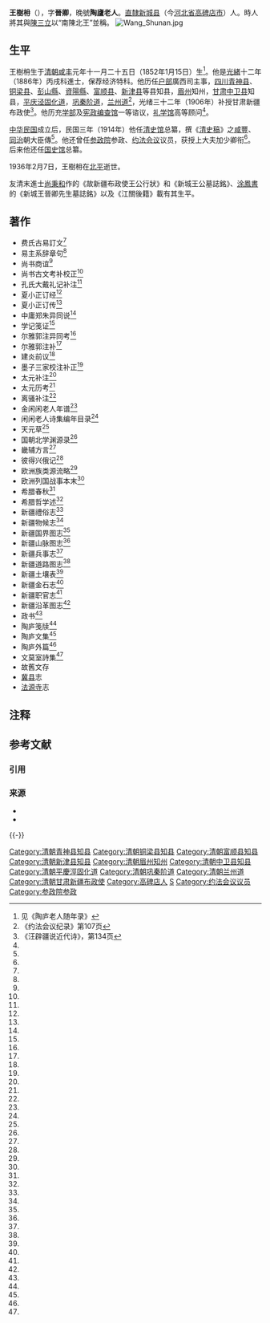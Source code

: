 {{Otheruses|other=名为王晋卿的其他人物|王晋卿}}
{{Infobox Officeholder
|姓名= 王樹枏
|圖像=File:王樹枏.jpg
|圖像大小=200px
|圖像說明=  
|字    = 
|號    = 
|別名    = 
|出生日期 = 
|出生地點 = 
|逝世日期 = 
|逝世地點 = 
|死因    = 
|墓地    = 
|籍貫    = 
|政黨    = 
|parents  = 
|配偶   =
|伴侶    = 
|relatives  =  
|children  =  
|著作    = 
|past    = 
}}

'''王樹枏'''（{{bd|1852年|1月15日|1936年|2月7日|catIdx=W王}}）{{NoteTag|《约法会议纪录》作年六十岁，按1915年60岁，则生于约1855年。}}，字'''晉卿'''，晚號'''陶廬老人'''。[[直隸|直隸]][[新城县|新城县]]（今[[河北省|河北省]][[高碑店市|高碑店市]]）人。時人將其與[[陳三立|陳三立]]以“南陳北王”並稱{{NoteTag|[[徐一士|徐一士]]說：“新城王晉卿與散原年相若，亦同年進士，所為文有盛名，時人以“南陳北王”並稱。王氏著作頗多，特以文家境詣論，似猶略遜於散原耳”（《一士類稿》），但根據進士題名碑，王樹枏為光緒十二年進士，[[陳三立|陳三立]]則為光緒十五年進士。}}。
[[File:Wang_Shunan.jpg|thumb]]
==生平==
王樹枏生于[[清朝|清朝]][[咸丰|咸丰]]元年十一月二十五日（1852年1月15日）生<ref name=snl>见《陶庐老人随年录》</ref>。他是[[光緒|光緒]]十二年（1886年）丙戌科進士，保荐经济特科。他历任[[户部|户部]]廣西司主事，[[四川|四川]][[青神县|青神县]]、[[铜梁县|铜梁县]]、[[彭山縣|彭山縣]]、[[資陽縣|資陽縣]]、[[富顺县|富顺县]]、[[新津县|新津县]]等县知县，[[眉州|眉州]]知州，[[甘肃|甘肃]][[中卫县|中卫县]]知县，[[平庆泾固化道|平庆泾固化道]]，[[巩秦阶道|巩秦阶道]]，[[兰州道|兰州道]]<ref name=yf>《约法会议纪录》第107页</ref>，光绪三十二年（1906年）补授甘肃新疆布政使<ref>《汪辟疆说近代诗》，第134页</ref>。他历充[[学部_(清)|学部]]及[[宪政编查馆|宪政编查馆]]一等谘议，[[礼学馆|礼学馆]]高等顾问<ref name=yf/>。

[[中华民国|中华民国]]成立后，民国三年（1914年）他任[[清史馆|清史馆]]总纂，撰《[[清史稿|清史稿]]》之[[咸豐|咸豐]]、[[同治|同治]]朝大臣傳<ref name=snl/>。他还曾任[[参政院|参政院]]参政、[[约法会议|约法会议]]议员，获授上大夫加少卿衔<ref name=yf/>。后来他还任[[国史馆|国史馆]]总纂。

1936年2月7日，王樹枏在[[北平|北平]]逝世。

友清末進士[[尚秉和|尚秉和]]作的《故新疆布政使王公行狀》和《新城王公墓誌銘》、[[涂鳳書|涂鳳書]]的《新城王晉卿先生墓誌銘》以及《江關後籍》載有其生平。

==著作==
*费氏古易訂文<ref name=yf/>
*易主系辞章句<ref name=yf/>
*尚书商谊<ref name=yf/>
*尚书古文考补校正<ref name=yf/>
*孔氏大戴礼记补注<ref name=yf/>
*夏小正订经<ref name=yf/>
*夏小正订传<ref name=yf/>
*中庸郑朱异同说<ref name=yf/>
*学记笺证<ref name=yf/>
*尔雅郭注异同考<ref name=yf/>
*尔雅郭注补<ref name=yf/>
*建炎前议<ref name=yf/>
*墨子三家校注补正<ref name=yf/>
*太元补注<ref name=yf/>
*太元历考<ref name=yf/>
*离骚补注<ref name=yf/>
*金闲闲老人年谱<ref name=yf/>
*闲闲老人诗集编年目录<ref name=yf/>
*天元草<ref name=yf/>
*国朝北学渊源录<ref name=yf/>
*畿辅方言<ref name=yf/>
*彼得兴俄记<ref name=yf/>
*欧洲族类源流略<ref name=yf/>
*欧洲列国战事本末<ref name=yf/>
*希腊春秋<ref name=yf/>
*希腊哲学述<ref name=yf/>
*新疆禮俗志<ref name=yf/>
*新疆物候志<ref name=yf/>
*新疆国界图志<ref name=yf/>
*新疆山脉图志<ref name=yf/>
*新疆兵事志<ref name=yf/>
*新疆道路图志<ref name=yf/>
*新疆土壤表<ref name=yf/>
*新疆金石志<ref name=yf/>
*新疆职官志<ref name=yf/>
*新疆沿革图志<ref name=yf/>
*政书<ref name=yf/>
*陶庐笺牍<ref name=yf/>
*陶庐文集<ref name=yf/>
*陶庐外篇<ref name=yf/>
*文莫室詩集<ref name=yf/>
*故舊文存
*[[冀县|冀县]]志
*[[法源寺|法源寺]]志

== 注释 ==
{{NoteFoot}}

== 参考文献 ==
=== 引用 ===
{{Reflist}}

=== 来源 ===
{{refbegin}}
* {{cite book 
 |editor = 约法会议秘书厅 |title = 约法会议纪录 |year = 1915 |publisher = 约法会议秘书厅 |location=北京 }}
* {{cite book |author = 汪辟疆 |title =汪辟疆说近代诗 |year = 2001 |publisher = 上海古籍出版社 |location=上海 }}
{{refend}}

{{-}}
{{光绪十二年丙戌科殿试金榜}}
{{清朝欽命憲政編查館職官}}
{{中華民國第二屆國會眾議院議員}}
{{Authority control}}
[[Category:清朝青神县知县|Category:清朝青神县知县]]
[[Category:清朝铜梁县知县|Category:清朝铜梁县知县]]
[[Category:清朝富顺县知县|Category:清朝富顺县知县]]
[[Category:清朝新津县知县|Category:清朝新津县知县]]
[[Category:清朝眉州知州|Category:清朝眉州知州]]
[[Category:清朝中卫县知县|Category:清朝中卫县知县]]
[[Category:清朝平慶涇固化道|Category:清朝平慶涇固化道]]
[[Category:清朝巩秦阶道|Category:清朝巩秦阶道]]
[[Category:清朝兰州道|Category:清朝兰州道]]
[[Category:清朝甘肃新疆布政使|Category:清朝甘肃新疆布政使]]
[[Category:高碑店人|Category:高碑店人]]
[[Category:王姓|S]]
[[Category:约法会议议员|Category:约法会议议员]]
[[Category:参政院参政|Category:参政院参政]]